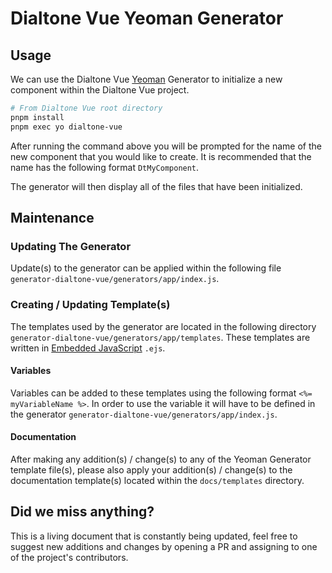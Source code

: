 
<Meta title="Docs/Component Driven Development/Yeoman Generator" />

# Dialtone Vue Yeoman Generator

## Usage

We can use the Dialtone Vue [Yeoman](https://yeoman.io/) Generator to initialize a new component within the Dialtone Vue
project.

```bash
# From Dialtone Vue root directory
pnpm install
pnpm exec yo dialtone-vue
```

After running the command above you will be prompted for the name of the new component that you would like to create. It
is recommended that the name has the following format `DtMyComponent`.

The generator will then display all of the files that have been initialized.

## Maintenance

### Updating The Generator

Update(s) to the generator can be applied within the following file `generator-dialtone-vue/generators/app/index.js`.

### Creating / Updating Template(s)

The templates used by the generator are located in the following directory `generator-dialtone-vue/generators/app/templates`.
These templates are written in [Embedded JavaScript](https://ejs.co/) `.ejs`.

#### Variables

Variables can be added to these templates using the following format `<%= myVariableName %>`. In order to use the
variable it will have to be defined in the generator `generator-dialtone-vue/generators/app/index.js`.

#### Documentation

After making any addition(s) / change(s) to any of the Yeoman Generator template file(s), please also apply your
addition(s) / change(s) to the documentation template(s) located within the `docs/templates` directory.

## Did we miss anything?

This is a living document that is constantly being updated, feel free to suggest new additions and changes by opening
a PR and assigning to one of the project's contributors.
